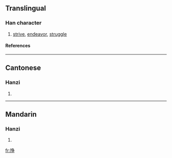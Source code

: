 {{see|掙}}

==Translingual==
===Han character===
{{Han char|rn=64|rad=手|as=06|sn=9|four=|canj=手弓尸木 (QNSD)}}
# [[strive]], [[endeavor]], [[struggle]]
====References====
{{Han ref|kx=0431.171|hdz=31874.060|uh=6323|ud=25379}}
----
==Cantonese==
===Hanzi===
{{yue-hanzi|jyut=|y=jaang6, jang1}}
# {{defn|Cantonese}}
----
==Mandarin==
===Hanzi===
{{cmn-hanzi|tra=掙|pin=[[zhēng]] ([[zheng1]])|wg=cheng<sup>1</sup>}}
# {{defn|Mandarin}}

[[fr:挣]]